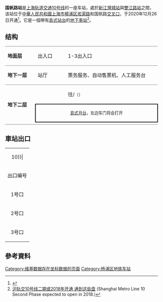 {{noteTA 
|G1 =Railway}}
{{Infobox station
|name = 国帆路
|eng_name = Guofan Road
|symbol_right =
|linecolour = {{上海地铁颜色|10|yes}}
|image = 201704 Construction of L10 Extension Guofan Road Station.jpg
|caption = 国帆路站工地（2017年4月）
|other_name = 
|country = {{PRC}}
|borough = [[上海市|上海市]][[楊浦区|楊浦区]][[新江湾城街道|新江湾城街道]]
|address = [[淞滬路|淞滬路]]与[[国帆路|国帆路]]交叉口
|coordinates = {{coord|31.3416|N|121.5088|E|type:railwaystation}}
|elevation = 
|owned = [[上海申通地铁集团|上海申通地铁集团]]
|operator = [[上海地铁|上海地铁]]
|lines = {{上海地铁线路名|10|SL}}
|distance = 
|platform = 1個[[島式月台|島式月台]]
|tracks = 2条
|bus_routes = 
|bus_stands = 
|connections = 
|structure = 地下车站
|hall = 地下站厅
|depth = 
|levels = 
|interchange = 
|exits = 3个
|architect = 
|architectural_style = 
|colour = 
|type = 
|status = 运营中
|code = L10/29
|classification = 
|website = 
|built = 
|opened = {{Start date|2020|12|26|df=y}}
|closed = 
|former = 
|pass_year = 
|passengers = 
|pass_system = 
|pass_rank = 
|mpassengers = 
|trains = 
|station_hours = 
|hours = 
|first = 往{{上海地铁起讫站|10|L|虹桥火车站}}：5:38<br/>往{{上海地铁起讫站|10|L|航中路}}：5:43<br/>往{{上海地铁起讫站|10|R}}：6:25
|last = 往{{上海地铁起讫站|10|L|虹桥火车站}}：22:43<br/>往{{上海地铁起讫站|10|L|航中路}}：22:38<br/>往{{上海地铁起讫站|10|R}}：23:30
|adjacent = {{adjacent stations|system=上海地铁|line=10|left=新江湾城|right=双江路|note-left=L10/28|note-mid=L10/29|note-right=L10/30}}
}}
'''国帆路站'''是[[上海轨道交通10号线|上海轨道交通10号线]]的一座车站，處於[[新江灣城站|新江灣城站]]與[[雙江路站|雙江路站]]之間，该站位于[[中華人民共和國|中華人民共和國]][[上海市|上海市]][[楊浦区|楊浦区]][[淞滬路|淞滬路]]和国帆路[[交叉口|交叉口]]，于2020年12月26日开通<ref>{{Cite web|title=10号线 国帆路|url=http://service.shmetro.com/czxx/index.htm?id=1069&stationname=%E5%9B%BD%E5%B8%86%E8%B7%AF|accessdate=|author=|date=|format=|publisher=|language=}}</ref>。它是一個帶有[[島式站台|島式站台]]的[[地下車站|地下車站]]<ref name="focus">[https://sh.focus.cn/zixun/6a8c4a722902c33d.html 沪轨交10号线二期或2018年开通 通到这些盘] {{Wayback|url=https://sh.focus.cn/zixun/6a8c4a722902c33d.html |date=20200803005317 }} (Shanghai Metro Line 10 Second Phase expected to open in 2018.)</ref>。

== 结构 ==
{|cellspacing=0 cellpadding=3
|style="border-top:solid 1px gray;border-bottom:solid 1px gray;" width=100|'''地面层'''
|style="border-top:solid 1px gray;border-bottom:solid 1px gray;" width=100|出入口
|style="border-top:solid 1px gray;border-bottom:solid 1px gray;" width=350|1-3出入口
|-
|style="border-bottom:solid 1px gray;"|'''地下一层'''
|style="border-bottom:solid 1px gray;"|站厅
|style="border-bottom:solid 1px gray;"|票务服务、自动售票机、人工服务台
|-
|style="border-bottom:solid 1px gray;" rowspan=3|'''地下二层'''
|{{arrow|L}}
|{{上海地铁线路名|10}}往{{站|虹桥火车站}}/{{站|航中路}}<small>（{{站|新江湾城}}）</small>
|-
|style="border-right:solid 2px black;border-left:solid 2px black;border-top:solid 2px black;border-bottom:solid 2px black;" colspan=2|<center><small>[[島式月台|島式月台]]，左边车门将会打开</small></center>
|-
|style="border-bottom:solid 1px gray;"|
|style="border-bottom:solid 1px gray;"|{{split text|{{上海地铁线路名|10}}往{{站|基隆路}}<small>（{{站|雙江路}}）</small>|{{arrow|R}}}}
|}
== 車站出口 ==
{| class="wikitable"
|colspan=4 align="center" bgcolor={{上海地铁颜色|10}}|
|-
! 出口编号 !! 建议前往目的地 !! 照片
|-
| 1号口 || ||
|-
| 2号口 || ||
|-
| 3号口 || ||
|}

== 參考資料 ==
{{Reflist|2}}

{{commonscat|Guofan Road Station}}
{{上海轨道交通10号线车站}}
[[Category:维基数据存在坐标数据的页面|Category:维基数据存在坐标数据的页面]]
[[Category:杨浦区地铁车站|Category:杨浦区地铁车站]]